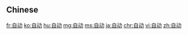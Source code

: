 {{also|自動}}
==Chinese==
{{zh-see|自動}}

[[fr:自动]]
[[ko:自动]]
[[hu:自动]]
[[mg:自动]]
[[ms:自动]]
[[ja:自动]]
[[chr:自动]]
[[vi:自动]]
[[zh:自动]]